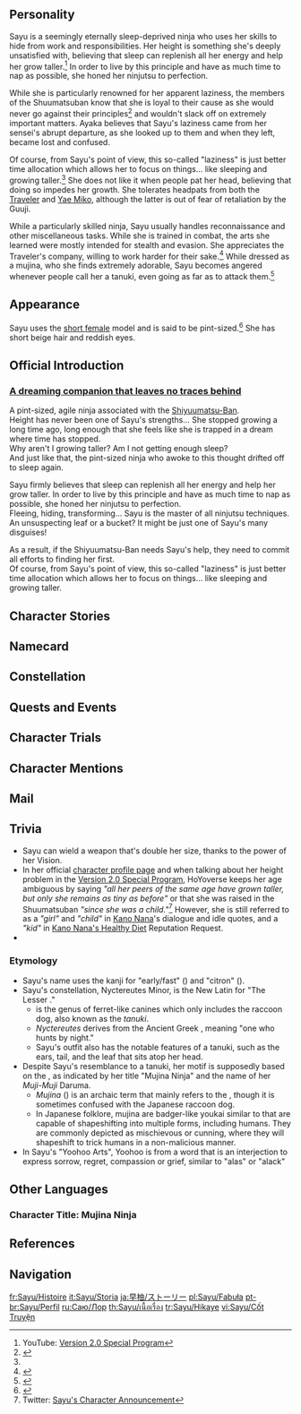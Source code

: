 {{CharacterTabs}}
{{Quote|Sayu, Shuumatsuban's resident ninja, is obsessed with sleeping and growing taller.<br>She has mastered all kinds of ninjutsu to run away and hide in pursuit of opportunities to laze around and sleep.<br>Such an extraordinary skillset may have very unexpected uses.|Description from the Official Website<ref name="OGIW">Official ''Genshin Impact'' Website: [https://genshin.hoyoverse.com/en/character/inazuma?char=3 Sayu]</ref>}}

==Personality==
{{Quote|A pint-sized ninja attached to the Shuumatsuban, who always seems sleep-deprived.|In-game character attributes page text
}}

Sayu is a seemingly eternally sleep-deprived ninja who uses her skills to hide from work and responsibilities. Her height is something she's deeply unsatisfied with, believing that sleep can replenish all her energy and help her grow taller.<ref name="2.0SP">YouTube: [https://youtu.be/l8YXe7EkmoU&t=2401s Version 2.0 Special Program]</ref> In order to live by this principle and have as much time to nap as possible, she honed her ninjutsu to perfection.

While she is particularly renowned for her apparent laziness, the members of the Shuumatsuban know that she is loyal to their cause as she would never go against their principles<ref>{{Ref/Quest|A Mysterious Order}}</ref> and wouldn't slack off on extremely important matters. Ayaka believes that Sayu's laziness came from her sensei's abrupt departure, as she looked up to them and when they left, became lost and confused.

Of course, from Sayu's point of view, this so-called "laziness" is just better time allocation which allows her to focus on things... like sleeping and growing taller.<ref name="OGIW" /> She does not like it when people pat her head, believing that doing so impedes her growth. She tolerates headpats from both the [[Traveler]] and [[Yae Miko]], although the latter is out of fear of retaliation by the Guuji.

While a particularly skilled ninja, Sayu usually handles reconnaissance and other miscellaneous tasks. While she is trained in combat, the arts she learned were mostly intended for stealth and evasion. She appreciates the Traveler's company, willing to work harder for their sake.<ref>{{Ref/Quest|Where the Dandelions Find Rest}}</ref> While dressed as a mujina, who she finds extremely adorable, Sayu becomes angered whenever people call her a tanuki, even going as far as to attack them.<ref>{{Ref/VO|Arataki Itto|About Sayu}}</ref>

==Appearance==
{{See also|Mini Mujina}}
<!-- Keep appearance section short and concise. Limit to 3-4 sentences. Outfits should be described on the outfit pages. -->
Sayu uses the [[:Category:Short Female Characters|short female]] model and is said to be pint-sized.<ref>{{Ref/NPC|Kano Nana}}</ref> She has short beige hair and reddish eyes.

==Official Introduction==
<h3>[https://www.hoyolab.com/article/416410 A dreaming companion that leaves no traces behind]</h3>

{{Quote|Are you in a hurry to find Sayu? Oh, I see, she is usually hiding in the trees in the afternoons. I have my own ways of finding her, so please let me know if you need help... Oh, but if I interfere, then I will deny you the pleasure of finishing this task on your own, won't I?|[[Kamisato Ayato]]}}

A pint-sized, agile ninja associated with the [[Shuumatsuban|Shiyuumatsu-Ban]].<br>
Height has never been one of Sayu's strengths... She stopped growing a long time ago, long enough that she feels like she is trapped in a dream where time has stopped.<br>
Why aren't I growing taller? Am I not getting enough sleep?<br>
And just like that, the pint-sized ninja who awoke to this thought drifted off to sleep again.

Sayu firmly believes that sleep can replenish all her energy and help her grow taller. In order to live by this principle and have as much time to nap as possible, she honed her ninjutsu to perfection.<br>
Fleeing, hiding, transforming... Sayu is the master of all ninjutsu techniques. An unsuspecting leaf or a bucket? It might be just one of Sayu's many disguises!

As a result, if the Shiyuumatsu-Ban needs Sayu's help, they need to commit all efforts to finding her first.<br>
Of course, from Sayu's point of view, this so-called "laziness" is just better time allocation which allows her to focus on things... like sleeping and growing taller.

==Character Stories==
{{Character Story
|title1        = Character Details
|text1         = <p>Most Inazumans are unaware of the existence of the Shuumatsuban. In fact, the Shuumatsuban is a secret organization under the Yashiro Commission.</p><p>There is also a little ninja who goes by the name of Sayu in the Shuumatsuban, and this fact is even less known.</p><p>Sayu is a special existence in the Shuumatsuban. She has been raised in the Shuumatsuban since she was a child, and is extremely loyal to the organization.</p><p>That said, her most prominent trait is not "loyalty", but "laziness."</p><p>Lazing around is what Sayu does best. She has long mastered the various arts of ninjutsu, particularly those that help her to slack off or shirk her duties, such as escape techniques and aura concealment.</p><p>People who don't know about her habits will have to make a lot of effort to find her.</p><p>However, if you ask Sayu about her slacking, she will shrug and reply, "It's not that I'm lazy, I just want to spend my time on more meaningful things."</p>
|mention1      = 

|title2        = Character Story 1
|friendship2   = 2
|text2         = <p>Sayu is petite and can even be described as delicate.</p><p>This is also something that bothers her &mdash;</p><p>One by one, her peers are growing taller, but she still has the stature of a child, as her height has not changed at all.</p><p>Sayu is really anxious about this matter.</p><p>Day by day, the world seems to be sprouting skyward, and only she remains small as ever.</p><p>Growing taller has gradually become an obsession in Sayu's mind.</p><p>"As long as I sleep long enough, I can definitely grow taller!"</p><p>She came to believe this ever so firmly, seizing every opportunity to sleep as much as possible, creating every opportunity and circumstance, even when there were none.</p><p>People around little Sayu often let her be, as they don't have the heart to disturb her sleep.</p><p>So now, the situation has progressed such that Sayu is able to fall asleep, even whilst standing.</p>
|mention2      = 

|title3        = Character Story 2
|friendship3   = 3
|text3         = <p>The ninjutsu that Sayu has learned is not very powerful in combat, but it is quite useful in the matter of slacking off.</p><p>She is extremely skilled at hiding and covering her tracks, and is an expert in this area. Therefore, if she has the intention to hide, ordinary people absolutely cannot find her.</p><p>However, even the most ingenious puzzles have answers, and even the most elusive treasures have clues for people to find them. This also holds true for Sayu.</p><p>After spending enough time with Sayu, one will understand her habits and preferences. Trying to find her doesn't seem so difficult anymore.</p><p>For example, if you go to Sayu's room early in the morning and lift the covers, the odds are that you will find her in bed.</p><p>At noon, you can check out the trees near the shrine and who knows, you may find something unexpected.</p><p>It will be more challenging to find Sayu at night, but it's a good idea to go to her house and wait for her to emerge.</p><p>However, please remember not to disturb Sayu, who is busy growing taller, unless it is absolutely necessary.</p><p>Even gentle rabbits bite when provoked, let alone Sayu...</p>
|mention3      = 

|title4        = Character Story 3
|friendship4   = 4
|text4         = <p>That said, finding Sayu doesn't mean that she can be put to work quietly.</p><p>Moreover, Sayu's work at the Shuumatsuban is not that of a fixed daily routine, but missions that pop up if and as needed.</p><p>And so, this happens:</p><p>When new missions are assigned, you won't see hide or tail of her.</p><p>By the time she has been found (and with much effort), a more suitable person has been assigned for the mission.</p><p>And in case there is no other suitable candidate other than Sayu, all the more she will try to slip away, so as not to be overwhelmed by the mission.</p><p>It's just that... If Sayu used her ninjutsu to work hard, she would have had great accomplishments in the Shuumatsuban.</p>
|mention4      = 

|title5        = Character Story 4
|friendship5   = 5
|text5         = <p>Sayu is the last successor to the Ninjutsu Art &mdash; Yoohoo Art.</p><p>In this school of ninjutsu, which is known for teasing its enemies, Sayu has learned only ninjutsu such as escape and clone techniques.</p><p>These ninjutsu are of little use in actual combat, but have an undeniable aesthetic flair.</p><p>Amongst falling leaves, a silhouette vanishes in a flash, a gentle breeze blows, and a kite suddenly appears on the ground... The incredible scene is comparable to an artistic performance.</p><p>Thus, whenever there is a festival, Sayu will be invited by various parties to perform her mysterious ninjutsu.</p><p>If it's [[Yoimiya]] who's searching for her, Sayu can still find ways to hide.</p><p>But if the person in question is [[Yae Miko|Lady Guuji Yae]], resistance is futile for Sayu.</p><p>Clone techniques do nothing to fool the Lady Guuji's sharp eyes, and aura concealment doesn't help Sayu at all in escaping from the Lady Guuji's grasp.</p><p>Running for the hills is even less feasible, and might even risk angering the Lady Guuji...</p><p>Fortunately, there are very few circumstances that require Lady Guuji Yae to make a personal appearance.</p>
|mention5      = Yae Miko,Yoimiya

|title6        = Character Story 5
|friendship6   = 6
|text6         = <p>For as long as Sayu can remember, she has been studying ninjutsu with her sensei in the Shuumatsuban.</p><p>Although the Shuumatsuban is a clandestine organization, the elders are very kind and have taken good care of young Sayu.</p><p>"Being overly reliant on others is never a good thing for a ninja."</p><p>After Sayu had reached a bottleneck in learning ninjutsu, her sensei observed her situation and thought thusly.</p><p>As the years passed, Sayu grew steadily. Once she was capable enough to defend herself, her sensei chose to leave quietly.</p><p>A young animal that leaves the protection of its parents will grow up rapidly. The same is true of the sensei's expectations for Sayu.</p><p>The young ninja did not disappoint her sensei. Soon after, Sayu obtained a Vision.</p><p>And then, she started working diligently in the Shuumatsuban... diligently shirking her duties.</p><p>Sayu is always busy sleeping and hiding from people, so in that sense, she also has a lot to do.</p><p>Occasionally, when Sayu is free and alone to enjoy the moonlight, she feels lost deep inside.</p><p>The people who have always been with you will one day leave...is this how life is meant to be?</p><p>But perhaps someday in the future, I will also meet the person who will always be with me.</p><p>Pondering the matter, the little ninja fell asleep again...</p>
|mention6      = 

|title7        = Mini Mujina
|friendship7   = 4
|text7         = <p>Sayu's outfit is said to be a gift from her sensei.</p><p>The style references the form of a small animal &mdash; the "mujina," and Sayu's favorite colors were also specially chosen for it.</p><p>It is light and flexible, thus making it suitable for a ninja.</p><p>Sayu is especially fond of the huge hood, as it brings about a sense of security.</p><p>The long tail is designed for Sayu to maintain balance on the branches.</p><p>As for the only drawback... this outfit probably looks too much like a tanuki, and Sayu often gets misunderstood because of it.</p><p>Initially, she would seriously explain to the other party that:</p><p>"I'm not a tanuki, I'm Sayu."</p><p>However, over time, similar incidents have occurred too many times, and Sayu now bears a grudge against tanuki.</p><p>Nowadays, if such a situation happens again, Sayu will pout in anger.</p><p>So, in order to get along well with Sayu, please memorize the following:</p><p>Sayu is not a tanuki, but Sayu.</p><p>Her outfit is also not that of a tanuki's, but a mini mujina.</p>
|mention7      = 

|title8        = Vision
|friendship8   = 6
|text8         = <p>This is the story of Sayu when she just started being on her own.</p><p>Fragile beings walking alone in this world inevitably find themselves in scary situations. The only way to understand what it's like is to have experienced it.</p><p>This is exactly what happened to Sayu. Adept at observation and evasion, she has always understood that she is not suitable for combat.</p><p>Her overly petite stature gives her no advantage in terms of strength to speak of, and her ninjutsu will not be of much use in actual combat.</p><p>Yet missions do not wait for ninjas to grow fully before descending upon them. In an era of turmoil, Sayu would also find herself in trouble because of not-so-important work.</p><p>Surrounded by strong foes, she had to do her best and barely managed to escape. It cost her almost everything to bring the information back safely.</p><p>Exhausted and wounded, Sayu was about to faint, but only one thing lingered in her mind:</p><p>"It's not only strong brute force that can overpower everything, the weak have their own way of surviving. It's because you're weak that you can notice those unseen moments that change your fate... The chances of escaping from here are slim, but that's what my ninjutsu is for."</p><p>The moment the leaves fell, she disappeared. All her pursuers were incredulous. The tiny ninja disappeared as if she were dust in the wind.</p><p>The next morning, Sayu struggled to get up, and found that the ninja pack strapped to her leg had long since disappeared.</p><p>However, a surprising object appeared in the same place instead &mdash; a Vision gleaming in the sunrise.</p><p>Now, with the power of the Vision, Sayu can wield a [[claymore]] taller than herself. She no longer has to fear the omnipresent strife of a chaotic world.</p><p>Unfortunately, Sayu's most immediate worries have not yet been resolved.</p><p>Regarding her growing taller, it seems that even a Vision is unable to do anything about it.</p>
|mention8      = 
}}

==Namecard==
{{Namecard|Sayu: Muji-Muji Daruma}}

==Constellation==
{{Constellation Lore|Nyctereutes Minor}}

==Quests and Events==
{{Quests and Events
|The Omnipresent God = cinematic
}}

==Character Trials==
{{Trials by Character}}

==Character Mentions==
{{Character Mentions}}

==Mail==
{{Mails by Category List|noheader=1}}

==Trivia==
* Sayu can wield a weapon that's double her size, thanks to the power of her Vision.
* In her official [https://www.hoyolab.com/article/416410 character profile page] and when talking about her height problem in the [https://youtu.be/l8YXe7EkmoU&t=2401s Version 2.0 Special Program], HoYoverse keeps her age ambiguous by saying ''"all her peers of the same age have grown taller, but only she remains as tiny as before"'' or that she was raised in the Shuumatsuban ''"since she was a child."''<ref>Twitter: [https://twitter.com/GenshinImpact/status/1423950796715139076 Sayu's Character Announcement]</ref> However, she is still referred to as a ''"girl"'' and ''"child"'' in [[Kano Nana]]'s dialogue and idle quotes, and a ''"kid"'' in [[Kano Nana's Healthy Diet]] Reputation Request.
* {{Furnishing Mentions|Sayu}}

===Etymology===
* Sayu's name uses the kanji for "early/fast" ({{ja|早}}) and "citron" ({{ja|柚}}).
* Sayu's constellation, Nyctereutes Minor, is the New Latin for "The Lesser {{w|Raccoon dog|Tanuki}}."
** ''{{w|Nyctereutes}}'' is the genus of ferret-like canines which only includes the raccoon dog, also known as the ''tanuki''.
** ''Nyctereutes'' derives from the Ancient Greek {{Lang|mini=1|grc=νυκτερευτής|grc_rm=nuktereutḗs}}, meaning "one who hunts by night."
** Sayu's outfit also has the notable features of a tanuki, such as the ears, tail, and the leaf that sits atop her head.
* Despite Sayu's resemblance to a tanuki, her motif is supposedly based on the {{w|mujina}}, as indicated by her title "Mujina Ninja" and the name of her ''Muji-Muji'' Daruma.
** ''Mujina'' ({{ja|狢}}) is an archaic term that mainly refers to the {{w|Japanese badger}}, though it is sometimes confused with the Japanese raccoon dog.
** In Japanese folklore, mujina are badger-like youkai similar to {{w|bake-danuki}} that are capable of shapeshifting into multiple forms, including humans. They are commonly depicted as mischievous or cunning, where they will shapeshift to trick humans in a non-malicious manner.
* In Sayu's "Yoohoo Arts", Yoohoo is from a word {{Lang|zh=呜呼|zh_rm=wūhū|ja=嗚呼|ja_rm=aa/oko|sort=zh,ja}} that is an interjection to express sorrow, regret, compassion or grief, similar to "alas" or "alack"
<!--
==Notes==
{{Reflist|note=1}}
-->
==Other Languages==
===Character Title: Mujina Ninja===
{{Other Languages
|en       = Mujina Ninja
|zhs      = 忍里之貉
|zhs_rm   = Rěnlǐ zhī Hé
|zht      = 忍里之貉
|zht_rm   = Rěnlǐ zhī Hé
|zh_tl    = Ninja Village Raccoon-Dog
|ja       = 忍びの里の貉
|ja_rm    = Shinobi no Sato no Mujina
|ja_tl    = Badger of the Ninja Village
|ko       = 닌자 너구리
|ko_tl    = Ninja Raccoon
|es       = La Tejón Ninja
|es_tl    = The Badger Ninja
|fr       = Mujina shinobi
|fr_tl    = Mujina Shinobi
|ru       = Мудзина-ниндзя
|th       = นินจามูจิน่า
|th_rm    = 
|th_tl    = Mujina Ninja
|vi       = Ninja Mujina
|vi_tl    = Mujina Ninja
|de       = Mujina-Ninja
|id       = Mujina Ninja
|pt       = Mujina Ninja
|tr       = Mujina Ninja
|it       = Ninja mujina
|it_tl    = Mujina Ninja
}}

==References==
{{Reflist|2}}

==Navigation==
{{Character Navbox|Lore}}

[[fr:Sayu/Histoire]]
[[it:Sayu/Storia]]
[[ja:早柚/ストーリー]]
[[pl:Sayu/Fabuła]]
[[pt-br:Sayu/Perfil]]
[[ru:Саю/Лор]]
[[th:Sayu/เนื้อเรื่อง]]
[[tr:Sayu/Hikaye]]
[[vi:Sayu/Cốt Truyện]]